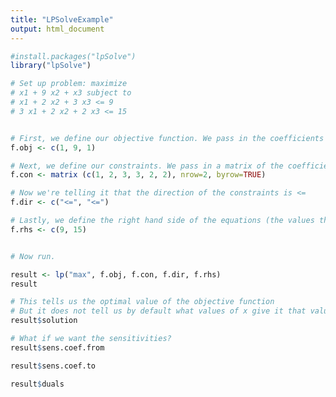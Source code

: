 ```yaml
---
title: "LPSolveExample"
output: html_document
---
```


```r
#install.packages("lpSolve")
library("lpSolve")
```
  
  
```r
# Set up problem: maximize
# x1 + 9 x2 + x3 subject to
# x1 + 2 x2 + 3 x3 <= 9
# 3 x1 + 2 x2 + 2 x3 <= 15


# First, we define our objective function. We pass in the coefficients as a vector to f.obj
f.obj <- c(1, 9, 1)

# Next, we define our constraints. We pass in a matrix of the coefficients to f.con
f.con <- matrix (c(1, 2, 3, 3, 2, 2), nrow=2, byrow=TRUE)

# Now we're telling it that the direction of the constraints is <=
f.dir <- c("<=", "<=")

# Lastly, we define the right hand side of the equations (the values that the constraints are tied to)
f.rhs <- c(9, 15)


# Now run.

result <- lp("max", f.obj, f.con, f.dir, f.rhs)
result

# This tells us the optimal value of the objective function
# But it does not tell us by default what values of x give it that value! 
result$solution

# What if we want the sensitivities? 
result$sens.coef.from

result$sens.coef.to

result$duals
```

